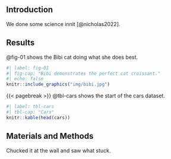 ## Introduction

We done some science innit [@nicholas2022].

## Results

@fig-01 shows the Bibi cat doing what she does best.

```r
#| label: fig-01
#| fig-cap: "Bibi demonstrates the perfect cat croissant."
#| echo: false
knitr::include_graphics("img/bibi.jpg")
```
{{< pagebreak >}}
@tbl-cars shows the start of the cars dataset.

```r
#| label: tbl-cars
#| tbl-cap: "Cars"
knitr::kable(head(cars))
```

## Materials and Methods

Chucked it at the wall and saw what stuck.
